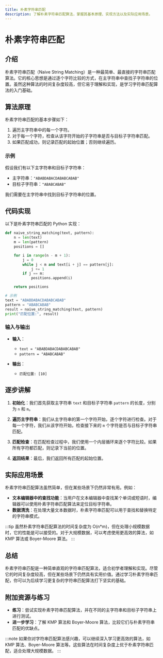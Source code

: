 ```yaml
---
title: 朴素字符串匹配
description: 了解朴素字符串匹配算法，掌握其基本原理、实现方法以及实际应用场景。
---
```


# 朴素字符串匹配

## 介绍

朴素字符串匹配（Naive String Matching）是一种最简单、最直接的字符串匹配算法。它的核心思想是通过逐个字符比较的方式，在主字符串中查找子字符串的位置。虽然这种算法的时间复杂度较高，但它易于理解和实现，是学习字符串匹配算法的入门基础。

## 算法原理

朴素字符串匹配的基本步骤如下：

1. 遍历主字符串中的每一个字符。
2. 对于每一个字符，检查从该字符开始的子字符串是否与目标子字符串匹配。
3. 如果匹配成功，则记录匹配的起始位置；否则继续遍历。

### 示例

假设我们有以下主字符串和目标子字符串：

- 主字符串：`"ABABDABACDABABCABAB"`
- 目标子字符串：`"ABABCABAB"`

我们需要在主字符串中找到目标子字符串的位置。

## 代码实现

以下是朴素字符串匹配的 Python 实现：

```python
def naive_string_matching(text, pattern):
    n = len(text)
    m = len(pattern)
    positions = []

    for i in range(n - m + 1):
        j = 0
        while j < m and text[i + j] == pattern[j]:
            j += 1
        if j == m:
            positions.append(i)

    return positions

# 示例
text = "ABABDABACDABABCABAB"
pattern = "ABABCABAB"
result = naive_string_matching(text, pattern)
print("匹配位置:", result)
```

### 输入与输出

- **输入**：
  - `text = "ABABDABACDABABCABAB"`
  - `pattern = "ABABCABAB"`

- **输出**：
  - `匹配位置: [10]`

## 逐步讲解

1. **初始化**：我们首先获取主字符串 `text` 和目标子字符串 `pattern` 的长度，分别为 `n` 和 `m`。

2. **遍历主字符串**：我们从主字符串的第一个字符开始，逐个字符进行检查。对于每一个字符，我们从该字符开始，检查接下来的 `m` 个字符是否与目标子字符串匹配。

3. **匹配检查**：在匹配检查过程中，我们使用一个内层循环来逐个字符比较。如果所有字符都匹配，则记录下当前的位置。

4. **返回结果**：最后，我们返回所有匹配的起始位置。

## 实际应用场景

朴素字符串匹配算法虽然简单，但在某些场景下仍然非常有用。例如：

- **文本编辑器中的查找功能**：当用户在文本编辑器中查找某个单词或短语时，编辑器可以使用朴素字符串匹配算法来定位目标字符串。
- **数据清洗**：在处理大量文本数据时，朴素字符串匹配可以用于查找和替换特定的字符串模式。

:::tip
虽然朴素字符串匹配算法的时间复杂度为 O(n*m)，但在处理小规模数据时，它的性能是可以接受的。对于大规模数据，可以考虑使用更高效的算法，如 KMP 算法或 Boyer-Moore 算法。
:::

## 总结

朴素字符串匹配是一种简单直观的字符串匹配算法，适合初学者理解和实现。尽管它的时间复杂度较高，但在某些场景下仍然具有实用价值。通过学习朴素字符串匹配，你可以为后续学习更复杂的字符串匹配算法打下坚实的基础。

## 附加资源与练习

- **练习**：尝试实现朴素字符串匹配算法，并在不同的主字符串和目标子字符串上进行测试。
- **进一步学习**：了解 KMP 算法和 Boyer-Moore 算法，比较它们与朴素字符串匹配的优缺点。

:::note
如果你对字符串匹配算法感兴趣，可以继续深入学习更高效的算法，如 KMP 算法、Boyer-Moore 算法等。这些算法在时间复杂度上优于朴素字符串匹配，适合处理大规模数据。
:::